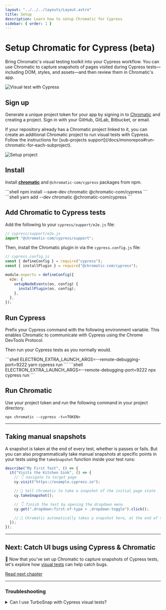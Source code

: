 ```yaml
---
layout: "../../../layouts/Layout.astro"
title: Setup
description: Learn how to setup Chromatic for Cypress
sidebar: { order: 1 }
---
```



# Setup Chromatic for Cypress (beta)

Bring Chromatic's visual testing toolkit into your Cypress workflow. You can use Chromatic to capture snapshots of pages visited during Cypress tests—including DOM, styles, and assets—and then review them in Chromatic's app.

![Visual test with Cypress](../../../images/workflow-cypress-visual-test.png)

## Sign up

Generate a unique project token for your app by signing in to [Chromatic](https://www.chromatic.com/start) and creating a project. Sign in with your GitHub, GitLab, Bitbucket, or email.

<div class="aside">
  If your repository already has a Chromatic project linked to it, you can
  create an additional Chromatic project to run visual tests with Cypress.
  Follow the instructions for [sub-projects
  support](/docs/monorepos#run-chromatic-for-each-subproject).
</div>

<DemoChromaticUnlinked />

![Setup project](../../../images/setup-cypress.png)

## Install

Install [**chromatic**](https://www.npmjs.com/package/chromatic) and `@chromatic-com/cypress` packages from npm.

<Tabs>
  <TabItem label="npm">
    ```shell
    npm install --save-dev chromatic @chromatic-com/cypress
    ```
  </TabItem>

  <TabItem label="yarn">
    ```shell
    yarn add --dev chromatic @chromatic-com/cypress
    ```
  </TabItem>
</Tabs>

## Add Chromatic to Cypress tests

Add the following to your `cypress/support/e2e.js` file:

```js
// cypress/support/e2e.js
import "@chromatic-com/cypress/support";
```

Then, install the Chromatic plugin in via the `cypress.config.js` file:

```js
// cypress.config.js
const { defineConfig } = require("cypress");
const { installPlugin } = require("@chromatic-com/cypress");

module.exports = defineConfig({
  e2e: {
    setupNodeEvents(on, config) {
      installPlugin(on, config);
    },
  },
});
```

## Run Cypress

Prefix your Cypress command with the following environment variable. This enables Chromatic to communicate with Cypress using the Chrome DevTools Protocol.

Then run your Cypress tests as you normally would.

<Tabs>
  <TabItem label="yarn">
    ```shell
    ELECTRON_EXTRA_LAUNCH_ARGS=--remote-debugging-port=9222 yarn cypress run
    ```
  </TabItem>

  <TabItem label="npm">
    ```shell
    ELECTRON_EXTRA_LAUNCH_ARGS=--remote-debugging-port=9222 npx cypress run
    ```
  </TabItem>
</Tabs>

## Run Chromatic

Use your project token and run the following command in your project directory.

```shell
npx chromatic --cypress -t=<TOKEN>
```

<RunE2E type="Cypress" />

---

## Taking manual snapshots

A snapshot is taken at the end of every test, whether is passes or fails. But you can also programmatically take manual snapshots at specific points in your tests using the `takeSnapshot` function inside your test runs:

```js
describe("My First Test", () => {
  it("Visits the Kitchen Sink", () => {
    // 👇 navigate to target page
    cy.visit("https://example.cypress.io");

    // 📸 tell Chromatic to take a snapshot of the initial page state
    cy.takeSnapshot();

    // 👇 finish the test by opening the dropdown menu
    cy.get(".dropdown:first-of-type > .dropdown-toggle").click();

    // 📸 Chromatic automatically takes a snapshot here, at the end of the test
  });
});
```

---

## Next: Catch UI bugs using Cypress & Chromatic

📸 Now that you've set up Chromatic to capture snapshots of Cypress tests, let's explore how [visual tests](/docs/cypress/test) can help catch bugs.

<a class="btn primary round" href="/docs/cypress/test">
  Read next chapter
</a>

---

### Troubleshooting

<TroubleshootingSetup />

<details>
<summary id="turbosnap-support">Can I use TurboSnap with Cypress visual tests?</summary>

No. Cypress is a "black box" tool that tests your fully built app UI in a browser. TurboSnap is incompatible with this testing methodology because it requires tracking code changes and git history to identify the UI that's likely to change. We would love to integrate TurboSnap and Cypress but it isn't technically feasible right now.

</details>
